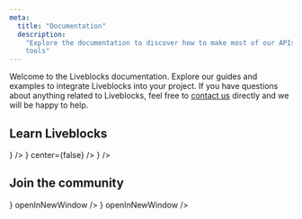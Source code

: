 ```yaml
---
meta:
  title: "Documentation"
  description:
    "Explore the documentation to discover how to make most of our APIs and
    tools"
---
```


Welcome to the Liveblocks documentation. Explore our guides and examples to
integrate Liveblocks into your project. If you have questions about anything
related to Liveblocks, feel free to [contact us](/contact) directly and we will
be happy to help.

## Learn Liveblocks

<ListGrid columns={2}>
  <DocsCard
    title="Concepts"
    href="/docs/concepts"
    description="Learn the core Liveblocks concepts before getting started."
    visual={
      <Image
        src="/images/docs/concepts/liveblocks-concepts-03.png"
        alt="Concepts"
        width={160}
        height={160}
        quality={90}
      />
    }
  />
  <DocsCard
    title="Get started"
    href="/docs/get-started"
    description="Learn how to install and configure Liveblocks into your project."
    visual={
      <Image
        src="/images/docs/get-started.png"
        alt="Get started with Liveblocks"
        width={160}
        height={160}
        quality={90}
        layout="responsive"
        objectFit="cover"
      />
    }
    center={false}
  />
  <DocsCard
    title="Examples"
    href="/examples"
    description="Browse and take inspiration from our gallery of collaborative UI patterns."
    visual={
      <Image
        src="/images/docs/examples.png"
        alt="Examples"
        width={260}
        height={180}
        quality={90}
      />
    }
  />
</ListGrid>

## Join the community

<ListGrid columns={2}>
  <DocsCard
    title="GitHub"
    href="https://github.com/liveblocks/liveblocks"
    description="Follow along and contribute to the development of Liveblocks, and get help with GitHub discussions."
    visual={<img alt="GitHub" src="/images/docs/github.svg" width={56} />}
    openInNewWindow
  />
  <DocsCard
    title="Discord"
    href="https://discord.gg/X4YWJuH9VY"
    description="Join our awesome community of developers on Discord to help and show off what you built."
    visual={<img alt="Discord" src="/images/docs/discord.svg" width={56} />}
    openInNewWindow
  />
</ListGrid>
